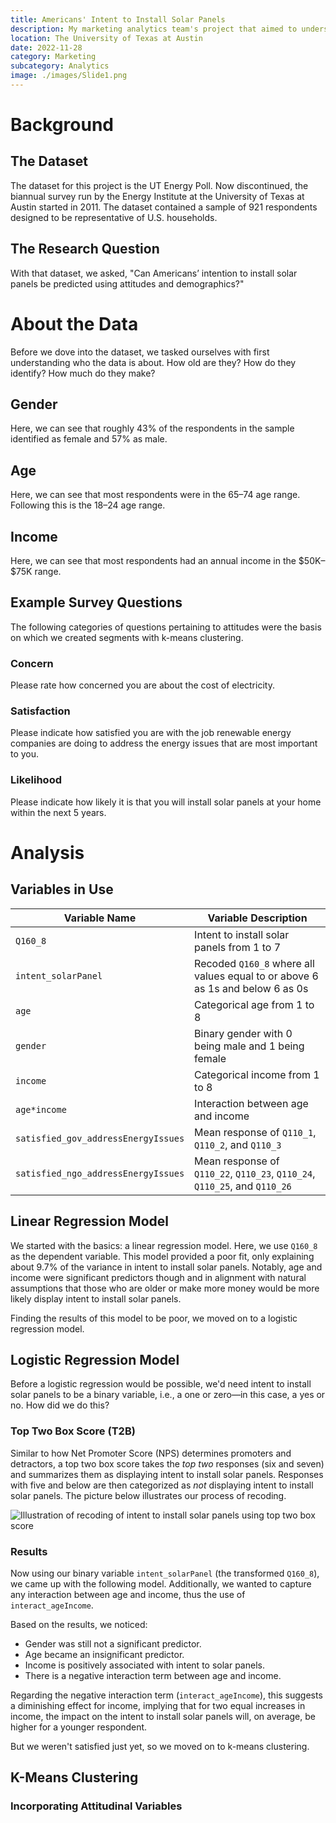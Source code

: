 ```yaml
---
title: Americans' Intent to Install Solar Panels
description: My marketing analytics team's project that aimed to understand Americans' intent to install solar panels. We cleaned data, utilized linear and logistic regression, created segments based on attitudinal variables using k-means clustering, and presented our findings to the class.
location: The University of Texas at Austin
date: 2022-11-28
category: Marketing
subcategory: Analytics
image: ./images/Slide1.png
---
```






# Background

## The Dataset

The dataset for this project is the UT Energy Poll. Now discontinued, the biannual survey run by the Energy Institute at the University of Texas at Austin started in 2011. The dataset contained a sample of 921 respondents designed to be representative of U.S. households.


## The Research Question

With that dataset, we asked, "Can Americans’ intention to install solar panels be predicted using attitudes and demographics?"


# About the Data

Before we dove into the dataset, we tasked ourselves with first understanding who the data is about. How old are they? How do they identify? How much do they make?

## Gender

Here, we can see that roughly 43% of the respondents in the sample identified as female and 57% as male.

<BlurhashPicture
  src={Slide6}
  alt="idk"
/>


## Age

Here, we can see that most respondents were in the 65–74 age range. Following this is the 18–24 age range.

<BlurhashPicture
  src={Slide7}
  alt="idk"
/>


## Income

Here, we can see that most respondents had an annual income in the \$50K–\$75K range.

<BlurhashPicture
  src={Slide8}
  alt="idk"
/>


## Example Survey Questions

The following categories of questions pertaining to attitudes were the basis on which we created segments with k-means clustering.

### Concern

Please rate how concerned you are about the cost of electricity.


### Satisfaction

Please indicate how satisfied you are with the job renewable energy companies are doing to address the energy issues that are most important to you.


### Likelihood

Please indicate how likely it is that you will install solar panels at your home within the next 5 years.


# Analysis

## Variables in Use

| Variable Name                       | Variable Description                                                          |
|-------------------------------------|-------------------------------------------------------------------------------|
| `Q160_8`                            | Intent to install solar panels from 1 to 7                                    |
| `intent_solarPanel`                 | Recoded `Q160_8` where all values equal to or above 6 as 1s and below 6 as 0s |
| `age`                               | Categorical age from 1 to 8                                                   |
| `gender`                            | Binary gender with 0 being male and 1 being female                            |
| `income`                            | Categorical income from 1 to 8                                                |
| `age*income`                        | Interaction between age and income                                            |
| `satisfied_gov_addressEnergyIssues` | Mean response of `Q110_1`, `Q110_2`, and `Q110_3`                             |
| `satisfied_ngo_addressEnergyIssues` | Mean response of `Q110_22`, `Q110_23`, `Q110_24`, `Q110_25`, and `Q110_26`    |


## Linear Regression Model

We started with the basics: a linear regression model. Here, we use `Q160_8` as the dependent variable. This model provided a poor fit, only explaining about 9.7% of the variance in intent to install solar panels. Notably, age and income were significant predictors though and in alignment with natural assumptions that those who are older or make more money would be more likely display intent to install solar panels.

<BlurhashPicture
  src={Slide13}
  alt="idk"
/>

Finding the results of this model to be poor, we moved on to a logistic regression model.


## Logistic Regression Model

Before a logistic regression would be possible, we'd need intent to install solar panels to be a binary variable, i.e., a one or zero—in this case, a yes or no. How did we do this?

### Top Two Box Score (T2B)
Similar to how Net Promoter Score (NPS) determines promoters and detractors, a top two box score takes the *top two* responses (six and seven) and summarizes them as displaying intent to install solar panels. Responses with five and below are then categorized as *not* displaying intent to install solar panels. The picture below illustrates our process of recoding.

<Image
    src={TopTwoBoxIllustration}
    alt='Illustration of recoding of intent to install solar panels using top two box score'
    class='bg-slate-800 md:p-8 p-4'
/>

### Results

Now using our binary variable `intent_solarPanel` (the transformed `Q160_8`), we came up with the following model. Additionally, we wanted to capture any interaction between age and income, thus the use of `interact_ageIncome`.

<BlurhashPicture
    src={Slide16}
    alt="idk"
/>

Based on the results, we noticed:

* Gender was still not a significant predictor.
* Age became an insignificant predictor.
* Income is positively associated with intent to solar panels.
* There is a negative interaction term between age and income.

Regarding the negative interaction term (`interact_ageIncome`), this suggests a diminishing effect for income, implying that for two equal increases in income, the impact on the intent to install solar panels will, on average, be higher for a younger respondent.

But we weren't satisfied just yet, so we moved on to k-means clustering.


## K-Means Clustering

### Incorporating Attitudinal Variables














